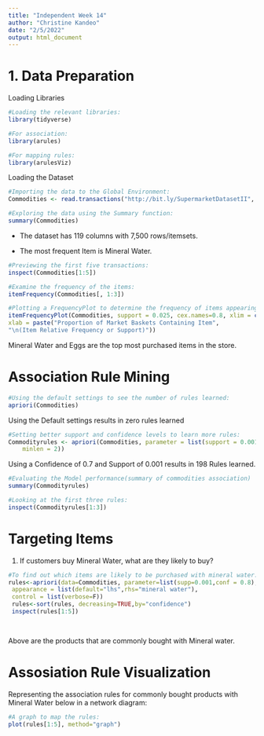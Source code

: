 ---
title: "Independent Week 14"
author: "Christine Kandeo"
date: "2/5/2022"
output: html_document
---

 
# 1. Data Preparation

Loading Libraries
``` {r}
#Loading the relevant libraries:
library(tidyverse)

#For association:
library(arules)

#For mapping rules:
library(arulesViz)


```


Loading the Dataset
```{r}
#Importing the data to the Global Environment:
Commodities <- read.transactions("http://bit.ly/SupermarketDatasetII", header = TRUE, sep = ",")

#Exploring the data using the Summary function:
summary(Commodities)

```
- The dataset has 119 columns with 7,500 rows/itemsets.

- The most frequent Item is Mineral Water.


```{r}
#Previewing the first five transactions:
inspect(Commodities[1:5])
```


```{r}
#Examine the frequency of the items:
itemFrequency(Commodities[, 1:3])

```

```{r}
#Plotting a FrequencyPlot to determine the frequency of items appearing in the Market Basket:
itemFrequencyPlot(Commodities, support = 0.025, cex.names=0.8, xlim = c(0,0.3),type = "relative", horiz = TRUE, col = "dark red", las = 1, topN = 10, 
xlab = paste("Proportion of Market Baskets Containing Item",
"\n(Item Relative Frequency or Support)"))

```

Mineral Water and Eggs are the top most purchased items in the store.


# Association Rule Mining

```{r}
#Using the default settings to see the number of rules learned:
apriori(Commodities)

```

Using the Default settings results in zero rules learned


```{r}
#Setting better support and confidence levels to learn more rules:
Commodityrules <- apriori(Commodities, parameter = list(support = 0.001, confidence = 0.7, 
    minlen = 2))

```

Using a Confidence of 0.7 and Support of 0.001 results in 198 Rules learned.


```{r}
#Evaluating the Model performance(summary of commodities association)
summary(Commodityrules)

```

```{r}
#Looking at the first three rules:
inspect(Commodityrules[1:3])

```
# Targeting Items


1. If customers buy Mineral Water, what are they likely to buy?

```{r}
#To find out which items are likely to be purchased with mineral water:
rules<-apriori(data=Commodities, parameter=list(supp=0.001,conf = 0.8), 
 appearance = list(default="lhs",rhs="mineral water"),
 control = list(verbose=F))
 rules<-sort(rules, decreasing=TRUE,by="confidence")
 inspect(rules[1:5])

 
```

Above are the products that are commonly bought with Mineral water.


# Assosiation Rule Visualization

Representing the association rules for commonly bought products with Mineral Water below in a network diagram:

```{r}
#A graph to map the rules:
plot(rules[1:5], method="graph")

```















